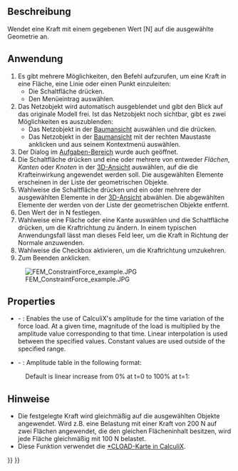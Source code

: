 <languages/>

{{Docnav/de
|[[FEM_ConstraintSpring/de|RandbedingungFeder]]
|[[FEM_ConstraintPressure/de|RandbedingungDruck]]
|[[FEM_Workbench/de|FEM]]
|IconL=FEM_ConstraintSpring.svg
|IconR=FEM_ConstraintPressure.svg
|IconC=Workbench_FEM.svg
}}

{{GuiCommandContainer|
{{GuiCommand/de
|Name=FEM ConstraintForce
|Name/de=FEM RandbedingungKraft
|MenuLocation=Modell → Mechanische Randbedingungen und Belastungen → Randbedingung Krafteinwirkung
|Workbenches=[[FEM_Workbench/de|FEM]]
|SeeAlso=[[FEM_ConstraintPressure/de|FEM RandbedingungDruck]]
}}
{{GuiCommandFemInfo/de
|Solvers=Alle
}}
}}

<span id="Description"></span>
==Beschreibung==

Wendet eine Kraft mit einem gegebenen Wert [N] auf die ausgewählte Geometrie an.

<span id="Usage"></span>
==Anwendung==

# Es gibt mehrere Möglichkeiten, den Befehl aufzurufen, um eine Kraft in eine Fläche, eine Linie oder einen Punkt einzuleiten:
#* Die Schaltfläche {{Button|[[Image:FEM_ConstraintForce.svg|16px]] [[FEM ConstraintForce/de|Krafteinwirkung]]}} drücken.
#* Den Menüeintrag {{MenuCommand|Modell → Mechanische Randbedingungen und Belastungen →  [[Image:FEM ConstraintForce.svg|16px]] Krafteinwirkung}} auswählen.
# Das Netzobjekt wird automatisch ausgeblendet und gibt den Blick auf das originale Modell frei. Ist das Netzobjekt noch sichtbar, gibt es zwei Möglichkeiten es auszublenden:
#* Das Netzobjekt in der [[Tree_view/de|Baumansicht]] auswählen und die {{KEY|Leertaste}} drücken.
#* Das Netzobjekt in der [[Tree_view/de|Baumansicht]] mit der rechten Maustaste anklicken und {{MenuCommand|Auswahl ausblenden}} aus seinem Kontextmenü auswählen.
# Der Dialog {{MenuCommand|Analyseelement-Parameter}} im [[Task_panel/de|Aufgaben-Bereich]] wurde auch geöffnet.
# Die Schaltfläche {{Button|Add}} drücken und eine oder mehrere von entweder ''Flächen'', ''Kanten'' oder ''Knoten'' in der [[3D_view/de|3D-Ansicht]] auswählen, auf die die Krafteinwirkung angewendet werden soll. Die ausgewählten Elemente erscheinen in der Liste der geometrischen Objekte.
# Wahlweise die Schaltfläche {{Button|Entfernen}} drücken und ein oder mehrere der ausgewählten Elemente in der [[3D_view/de|3D-Ansicht]] abwählen. Die abgewählten Elemente der werden von der Liste der geometrischen Objekte entfernt.
# Den Wert der {{MenuCommand|Kraft}} in N festlegen.
# Wahlweise eine Fläche oder eine Kante auswählen und die Schaltfläche {{Button|Richtung}} drücken, um die Kraftrichtung zu ändern. In einem typischen Anwendungsfall lässt man dieses Feld leer, um die Kraft in Richtung der Normale anzuwenden.
# Wahlweise die Checkbox {{MenuCommand|Richtung umkehren}} aktivieren, um die Kraftrichtung umzukehren.
# Zum Beenden {{Button|OK}} anklicken.

[[File:FEM ConstraintForce example.JPG]]

==Properties==

* {{PropertyData|Enable Amplitude}} - {{Version|1.1}}: Enables the use of CalculiX's amplitude for the time variation of the force load. At a given time, magnitude of the load is multiplied by the amplitude value corresponding to that time. Linear interpolation is used between the specified values. Constant values are used outside of the specified range.
* {{PropertyData|Amplitude Values}} - {{Version|1.1}}: Amplitude table in the following format:

: {{Code|lang=text|code=
time_1, amplitude_value_1
...
}}

: Default is linear increase from 0% at t=0 to 100% at t=1:

: {{Code|lang=text|code=
0, 0
1, 1
}}

<span id="Notes"></span>
==Hinweise==

* Die festgelegte Kraft wird gleichmäßig auf die ausgewählten Objekte angewendet. Wird z.B. eine Belastung mit einer Kraft von 200 N auf zwei Flächen angewendet, die den gleichen Flächeninhalt besitzen, wird jede Fläche gleichmäßig mit 100 N belastet.
* Diese Funktion verwendet die [https://web.mit.edu/calculix_v2.7/CalculiX/ccx_2.7/doc/ccx/node172.html *CLOAD-Karte in CalculiX].


{{Docnav/de
|[[FEM_ConstraintSpring/de|RandbedingungFeder]]
|[[FEM_ConstraintPressure/de|RandbedingungDruck]]
|[[FEM_Workbench/de|FEM]]
|IconL=FEM_ConstraintSpring.svg
|IconR=FEM_ConstraintPressure.svg
|IconC=Workbench_FEM.svg
}}

{{FEM Tools navi{{#translation:}}}}
{{Userdocnavi{{#translation:}}}}